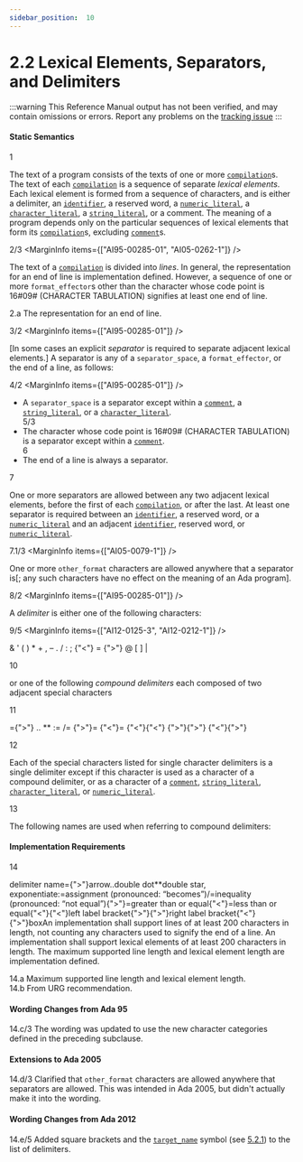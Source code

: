 ```yaml
---
sidebar_position:  10
---
```


# 2.2 Lexical Elements, Separators, and Delimiters

:::warning
This Reference Manual output has not been verified,
and may contain omissions or errors.
Report any problems on the [tracking issue](https://github.com/ada-lang-io/ada-lang-io/issues/20)
:::



#### Static Semantics

<MarginText>1</MarginText>
<p>The text of a program consists of the texts of one or more <code><a href="../AA-10/AA-10.1#S0285">compilation</a></code>s. The text of each <code><a href="../AA-10/AA-10.1#S0285">compilation</a></code> is a sequence of separate <em>lexical elements</em>. Each lexical element is formed from a sequence of characters, and is either a delimiter, an <code><a href="../AA-2/AA-2.3#S0002">identifier</a></code>, a reserved word, a <code><a href="../AA-2/AA-2.4#S0006">numeric_literal</a></code>, a <code><a href="../AA-2/AA-2.5#S0015">character_literal</a></code>, a <code><a href="../AA-2/AA-2.6#S0016">string_literal</a></code>, or a comment. The meaning of a program depends only on the particular sequences of lexical elements that form its <code><a href="../AA-10/AA-10.1#S0285">compilation</a></code>s, excluding <code><a href="../AA-2/AA-2.7#S0018">comment</a></code>s.<br /></p>

<MarginText>2/3</MarginText>
<MarginInfo items={["AI95-00285-01", "AI05-0262-1"]} />
<p>The text of a <code><a href="../AA-10/AA-10.1#S0285">compilation</a></code> is divided into <em>lines</em>. In general, the representation for an end of line is implementation defined. However, a sequence of one or more <code>format_effector</code>s other than the character whose code point is 16#09# (CHARACTER TABULATION) signifies at least one end of line. <br /></p>

<AnnotatedOnly>
<MarginText>2.a</MarginText>
<Admonition type="aarm" aarm="implementation-defined">
<strong></strong>The representation for an end of line.<br /></Admonition>
</AnnotatedOnly>

<MarginText>3/2</MarginText>
<MarginInfo items={["AI95-00285-01"]} />
<p>[In some cases an explicit <em>separator</em> is required to separate adjacent lexical elements.] A separator is any of a <code>separator_space</code>, a <code>format_effector</code>, or the end of a line, as follows: <br /></p>

<MarginText>4/2</MarginText>
<MarginInfo items={["AI95-00285-01"]} />
<ul>
<li>A <code>separator_space</code> is a separator except within a <code><a href="../AA-2/AA-2.7#S0018">comment</a></code>, a <code><a href="../AA-2/AA-2.6#S0016">string_literal</a></code>, or a <code><a href="../AA-2/AA-2.5#S0015">character_literal</a></code>.<br /></li>
<MarginText>5/3</MarginText>
<MarginInfo items={["AI95-00285-01", "AI05-0262-1"]} />
<li>The character whose code point is 16#09# (CHARACTER TABULATION) is a separator except within a <code><a href="../AA-2/AA-2.7#S0018">comment</a></code>.<br /></li>
<MarginText>6</MarginText>
<li>The end of a line is always a separator. <br /></li>
</ul>
<MarginText>7</MarginText>
<p>One or more separators are allowed between any two adjacent lexical elements, before the first of each <code><a href="../AA-10/AA-10.1#S0285">compilation</a></code>, or after the last. At least one separator is required between an <code><a href="../AA-2/AA-2.3#S0002">identifier</a></code>, a reserved word, or a <code><a href="../AA-2/AA-2.4#S0006">numeric_literal</a></code> and an adjacent <code><a href="../AA-2/AA-2.3#S0002">identifier</a></code>, reserved word, or <code><a href="../AA-2/AA-2.4#S0006">numeric_literal</a></code>.<br /></p>

<MarginText>7.1/3</MarginText>
<MarginInfo items={["AI05-0079-1"]} />
<p>One or more <code>other_format</code> characters are allowed anywhere that a separator is[; any such characters have no effect on the meaning of an Ada program].<br /></p>

<MarginText>8/2</MarginText>
<MarginInfo items={["AI95-00285-01"]} />
<p>A <em>delimiter</em> is either one of the following characters: <br /></p>

<MarginText>9/5</MarginText>
<MarginInfo items={["AI12-0125-3", "AI12-0212-1"]} />
<p>&    '    (    )    *    +    ,    &ndash;    .    /    :    ;    {"<"}    =    {">"}    @    [    ]    |<br /></p>

<MarginText>10</MarginText>
<p>or one of the following <em>compound delimiters</em> each composed of two adjacent special characters <br /></p>

<MarginText>11</MarginText>
<p>={">"}    ..    **    :=    /=    {">"}=    {"<"}=    {"<"}{"<"}    {">"}{">"}    {"<"}{">"}<br /></p>

<MarginText>12</MarginText>
<p>Each of the special characters listed for single character delimiters is a single delimiter except if this character is used as a character of a compound delimiter, or as a character of a <code><a href="../AA-2/AA-2.7#S0018">comment</a></code>, <code><a href="../AA-2/AA-2.6#S0016">string_literal</a></code>, <code><a href="../AA-2/AA-2.5#S0015">character_literal</a></code>, or <code><a href="../AA-2/AA-2.4#S0006">numeric_literal</a></code>.<br /></p>

<MarginText>13</MarginText>
<p>The following names are used when referring to compound delimiters:<br /></p>


#### Implementation Requirements

<MarginText>14</MarginText>
<p>delimiter name={">"}arrow..double dot**double star, exponentiate:=assignment (pronounced: &ldquo;becomes&rdquo;)/=inequality (pronounced: &ldquo;not equal&rdquo;){">"}=greater than or equal{"<"}=less than or equal{"<"}{"<"}left label bracket{">"}{">"}right label bracket{"<"}{">"}boxAn implementation shall support lines of at least 200 characters in length, not counting any characters used to signify the end of a line. An implementation shall support lexical elements of at least 200 characters in length. The maximum supported line length and lexical element length are implementation defined. <br /></p>

<AnnotatedOnly>
<MarginText>14.a</MarginText>
<Admonition type="aarm" aarm="implementation-defined">
<strong></strong>Maximum supported line length and lexical element length.<br /></Admonition>
</AnnotatedOnly>

<AnnotatedOnly>
<MarginText>14.b</MarginText>
<Admonition type="aarm" aarm="discussion">
<strong></strong>From URG recommendation. <br /></Admonition>
</AnnotatedOnly>


#### Wording Changes from Ada 95

<AnnotatedOnly>
<MarginText>14.c/3</MarginText>
<MarginInfo items={["AI95-00285-01", "AI05-0299-1"]} />
<Admonition type="aarm" aarm="note">
The wording was updated to use the new character categories defined in the preceding subclause. <br /></Admonition>
</AnnotatedOnly>


#### Extensions to Ada 2005

<AnnotatedOnly>
<MarginText>14.d/3</MarginText>
<MarginInfo items={["AI05-0079-1"]} />
<Admonition type="aarm" aarm="correction">
<strong></strong> Clarified that <code>other_format</code> characters are allowed anywhere that separators are allowed. This was intended in Ada 2005, but didn't actually make it into the wording. <br /></Admonition>
</AnnotatedOnly>


#### Wording Changes from Ada 2012

<AnnotatedOnly>
<MarginText>14.e/5</MarginText>
<MarginInfo items={["AI12-0125-3", "AI12-0212-1"]} />
<Admonition type="aarm" aarm="note">
Added square brackets and the <code><a href="../AA-5/AA-5.2#S0174">target_name</a></code> symbol (see <a href="../AA-5/AA-5.2#Subclause_5.2.1">5.2.1</a>) to the list of delimiters. <br /></Admonition>
</AnnotatedOnly>


